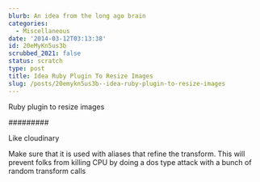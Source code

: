 ```yaml
---
blurb: An idea from the long ago brain
categories:
  - Miscellaneous
date: '2014-03-12T03:13:38'
id: 20eMyKn5us3b
scrubbed_2021: false
status: scratch
type: post
title: Idea Ruby Plugin To Resize Images
slug: /posts/20emykn5us3b--idea-ruby-plugin-to-resize-images
---
```


Ruby plugin to resize images

#########

Like cloudinary

Make sure that it is used with aliases that refine the transform. This will prevent folks from killing CPU by doing a dos type attack with a bunch of random transform calls
